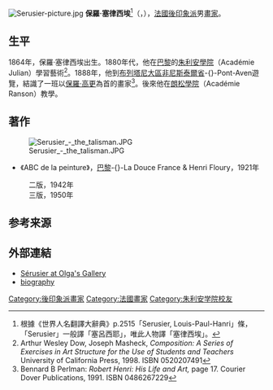 [[File:Serusier-picture.jpg|thumb]]
'''保羅·塞律西埃'''<ref>根據《世界人名翻譯大辭典》p.2515「Serusier, Louis-Paul-Hanri」條，「Serusier」一般譯「塞呂西耶」，唯此人物譯「塞律西埃」。</ref>（{{lang-fr|Paul Sérusier}}，{{bd|1864年11月9日||1927年10月7日|catIdx=S}}），[[法國|法國]][[後印象派|後印象派]]男[[畫家|畫家]]。

==生平==
1864年，保羅·塞律西埃出生。1880年代，他在[[巴黎|巴黎]]的[[朱利安學院|朱利安學院]]（Académie Julian）學習藝術<ref>Arthur Wesley Dow, Joseph Masheck, ''Composition: A Series of Exercises in Art Structure for the Use of Students and Teachers'' University of California Press, 1998.  ISBN 0520207491</ref>。1888年，他到[[布列塔尼|布列塔尼]][[大區|大區]][[非尼斯泰爾省|非尼斯泰爾省]]-{}-Pont-Aven遊覽，結識了一班以[[保羅·高更|保羅·高更]]為首的畫家<ref>Bennard B Perlman: ''Robert Henri: His Life and Art,'' page 17. Courier Dover Publications, 1991. ISBN 0486267229</ref>。後來他在[[朗松學院|朗松學院]]（Académie Ranson）教學。

==著作==
[[File:Serusier_-_the_talisman.JPG|thumb]]
*《ABC de la peinture》，[[巴黎|巴黎]]-{}-La Douce France & Henri Floury，1921年
:二版，1942年
:三版，1950年

==参考来源==
{{reflist}}

==外部連結==
{{commonscat|Paul Sérusier}}
* [http://www.abcgallery.com/S/serusier/serusier.html Sérusier at Olga's Gallery] {{Wayback|url=http://www.abcgallery.com/S/serusier/serusier.html |date=20181011001755 }}
* [https://web.archive.org/web/20080720150859/http://www.artinthepicture.com/artists/Paul_Serusier/biography.html biography]

{{后印象派}}
{{Authority control}}
{{DEFAULTSORT:Serusier, Paul}}
{{France-artist-stub}}
[[Category:後印象派畫家|Category:後印象派畫家]]
[[Category:法國畫家|Category:法國畫家]]
[[Category:朱利安学院校友|Category:朱利安学院校友]]